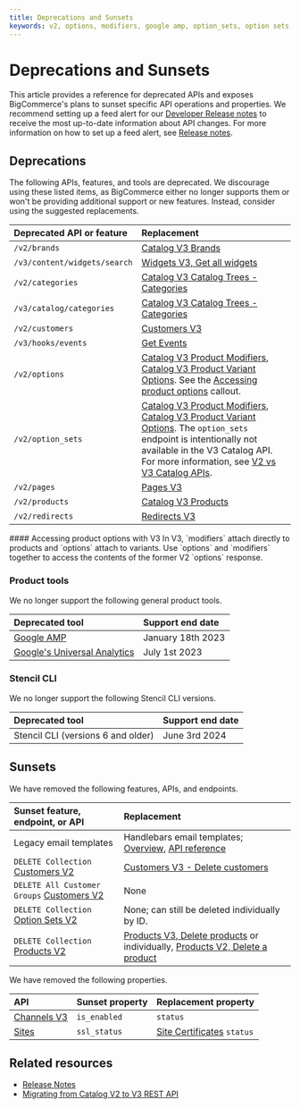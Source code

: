 ```yaml
---
title: Deprecations and Sunsets
keywords: v2, options, modifiers, google amp, option_sets, option sets, 
---
```


# Deprecations and Sunsets

This article provides a reference for deprecated APIs and exposes BigCommerce's plans to sunset specific API operations and properties. We recommend setting up a feed alert for our [Developer Release notes](/release-notes) to receive the most up-to-date information about API changes. For more information on how to set up a feed alert, see [Release notes](/docs/start/about/support#changelog).

## Deprecations

The following APIs, features, and tools are deprecated. We discourage using these listed items, as BigCommerce either no longer supports them or won't be providing additional support or new features. Instead, consider using the suggested replacements.

| Deprecated API or feature | Replacement |
|:--------------------------|:------------|
| `/v2/brands` | [Catalog V3 Brands](/docs/rest-catalog/brands#get-all-brands) |
| `/v3/content/widgets/search` | [Widgets V3, Get all widgets](/docs/rest-content/widgets/widget#get-all-widgets) |
| `/v2/categories` | [Catalog V3 Catalog Trees - Categories](/docs/rest-catalog/category-trees/categories#get-all-categories) |
| `/v3/catalog/categories` | [Catalog V3 Catalog Trees - Categories](/docs/rest-catalog/category-trees/categories#get-all-categories) |
| `/v2/customers` | [Customers V3](/docs/rest-management/customers) |
| `/v3/hooks/events`| [Get Events](/docs/webhooks/webhooks/webhook-events#get-events) |
| `/v2/options` | [Catalog V3 Product Modifiers](/docs/rest-catalog/product-modifiers#get-all-product-modifiers), [Catalog V3 Product Variant Options](/docs/rest-catalog/product-variant-options#get-all-product-variant-options). See the [Accessing product options](#accessing-product-options-with-V3) callout. |
| `/v2/option_sets` | [Catalog V3 Product Modifiers](/docs/rest-catalog/product-modifiers#get-all-product-modifiers), [Catalog V3 Product Variant Options](/docs/rest-catalog/product-variant-options#get-all-product-variant-options). The `option_sets` endpoint is intentionally not available in the V3 Catalog API. For more information, see [V2 vs V3 Catalog APIs](/docs/store-operations/catalog/migration). |
| `/v2/pages` | [Pages V3](/docs/rest-content/pages) |
| `/v2/products ` | [Catalog V3 Products](/docs/rest-catalog/products#get-all-products) |
| `/v2/redirects` | [Redirects V3](/docs/rest-management/redirects) |

<Callout type="info">
  #### Accessing product options with V3
  In V3, `modifiers` attach directly to products and `options` attach to variants. Use `options` and `modifiers` together to access the contents of the former V2 `options` response.
</Callout>

### Product tools

We no longer support the following general product tools.

| Deprecated tool | Support end date |
|:----------------|:-----------------|
| [Google AMP](https://amp.dev/) | January 18th 2023 |
| [Google's Universal Analytics](https://support.google.com/analytics/answer/11583528?hl=en) | July 1st 2023 |

### Stencil CLI

We no longer support the following Stencil CLI versions.

| Deprecated tool | Support end date |
|:----------------|:-----------------|
| Stencil CLI (versions 6 and older) | June 3rd 2024 |


## Sunsets

We have removed the following features, APIs, and endpoints.

| Sunset feature, endpoint, or API | Replacement |
|:---------------------------------|:------------|
| Legacy email templates | Handlebars email templates; [Overview](/docs/store-operations/emails), [API reference](/docs/rest-content/email-templates) |
| `DELETE Collection` [Customers V2](/docs/rest-management/customers-v2) | [Customers V3 - Delete customers](/docs/rest-management/customers-v2#delete-customers) |
| `DELETE All Customer Groups` [Customers V2](/docs/rest-management/customers-v2/customer-groups#delete-customer-groups) | None |
| `DELETE Collection` [Option Sets V2](/archive/store-operations/v2-catalog-products/v2-option-sets) | None; can still be deleted individually by ID. |
| `DELETE Collection` [Products V2](/archive/store-operations/v2-catalog-products/v2-products) | [Products V3, Delete products](/docs/rest-catalog/products#delete-products) or individually, [Products V2, Delete a product](/archive/store-operations/v2-catalog-products/v2-products#delete-a-product) |

We have removed the following properties.

| API | Sunset property | Replacement property |
|:----|:----------------|:---------------------|
| [Channels V3](/docs/rest-management/channels#get-all-channels) |`is_enabled` | `status` |
| [Sites](/docs/rest-management/sites) | `ssl_status` | [Site Certificates](/docs/rest-management/sites/site-certificate) `status` |

## Related resources 

* [Release Notes](/release-notes)
* [Migrating from Catalog V2 to V3 REST API](/docs/store-operations/catalog/migration)
